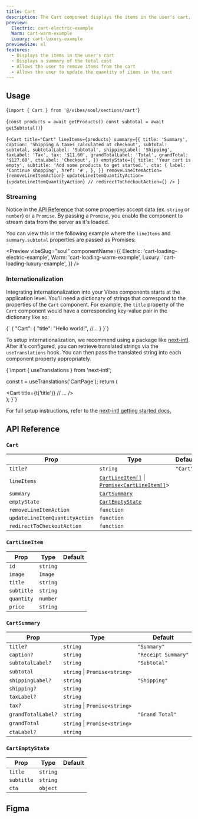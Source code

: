 ```yaml
---
title: Cart
description: The Cart component displays the items in the user's cart, along with a summary of the total cost.
preview:
  Electric: cart-electric-example
  Warm: cart-warm-example
  Luxury: cart-luxury-example
previewSize: xl
features:
  - Displays the items in the user's cart
  - Displays a summary of the total cost
  - Allows the user to remove items from the cart
  - Allows the user to update the quantity of items in the cart
---
```


## Usage

<CodeBlock lang="bash">{`import { Cart } from '@/vibes/soul/sections/cart'`}</CodeBlock>

<CodeBlock lang="bash">{`const products = await getProducts()
const subtotal = await getSubtotal()`}</CodeBlock>

<CodeBlock lang="bash">{`<Cart
  title="Cart"
  lineItems={products}
  summary={{
    title: 'Summary',
    caption: 'Shipping & taxes calculated at checkout',
    subtotal: subtotal,
    subtotalLabel: 'Subtotal',
    shippingLabel: 'Shipping',
    taxLabel: 'Tax',
    tax: '$11.60',
    grandTotalLabel: 'Total',
    grandTotal: '$127.60',
    ctaLabel: 'Checkout',
  }}
  emptyState={{
    title: 'Your cart is empty',
    subtitle: 'Add some products to get started.',
    cta: {
      label: 'Continue shopping',
      href: '#',
    },
  }}
  removeLineItemAction={removeLineItemAction}
  updateLineItemQuantityAction={updateLineItemQuantityAction}
  // redirectToCheckoutAction={}
/>
`}</CodeBlock>

### Streaming

Notice in the [API Reference](#api-reference) that some properties accept data (ex. `string` or `number`) or a `Promise`. By passing a `Promise`, you enable the component to stream data from the server as it's loaded.

You can view this in the following example where the `lineItems` and `summary.subtotal` properties are passed as Promises:

<Preview
  vibeSlug="soul"
  componentName={{
    Electric: 'cart-loading-electric-example',
    Warm: 'cart-loading-warm-example',
    Luxury: 'cart-loading-luxury-example',
  }}
/>

### Internationalization

Integrating internationalization into your Vibes components starts at the application level. You'll need a dictionary of strings that correspond to the properties of the `Cart` component. For example, the `title` property of the `Cart` component would have a corresponding key-value pair in the dictionary like so:

<CodeBlock lang="json">
  {`
{
  "Cart": {
    "title": "Hello world!",
    //...
  }
}`}
</CodeBlock>

To setup internationalization, we recommend using a package like [next-intl](https://next-intl-docs.vercel.app/). After it's configured, you can retrieve translated strings via the `useTranslations` hook. You can then pass the translated string into each component property appropriately.

<CodeBlock lang="tsx">
  {`import { useTranslations } from 'next-intl';
 
  const t = useTranslations('CartPage');
  return (
    <div>
        <Cart
            title={t('title')}
            // ...
        />
    </div>
  );
}`}
</CodeBlock>

For full setup instructions, refer to the [next-intl getting started docs.](https://next-intl-docs.vercel.app/docs/getting-started)

## API Reference

### `Cart`

| Prop                           | Type                                                                                                    | Default  |
| ------------------------------ | ------------------------------------------------------------------------------------------------------- | -------- |
| `title?`                       | `string`                                                                                                | `"Cart"` |
| `lineItems`                    | [`CartLineItem[]`](#cartlineitem) \| [`Promise<CartLineItem[]`](#cartlineitem)>                         |          |
| `summary`                      | [`CartSummary`](#cartsummary)                                                                           |          |
| `emptyState`                   | [`CartEmptyState`](#cartemptystate)                                                                     |          |
| `removeLineItemAction`         | `function` <Tooltip content='(id: string) => Promise<void>' />                                          |          |
| `updateLineItemQuantityAction` | `function` <Tooltip content='({ id, quantity } : { id: string; quantity: number }) => Promise<void>' /> |          |
| `redirectToCheckoutAction`     | `function` <Tooltip content='() => Promise<void>' />                                                    |          |

### `CartLineItem`

| Prop       | Type                                                     | Default |
| ---------- | -------------------------------------------------------- | ------- |
| `id`       | `string`                                                 |         |
| `image`    | `Image` <Tooltip content="{src: string, alt: string}" /> |         |
| `title`    | `string`                                                 |         |
| `subtitle` | `string`                                                 |         |
| `quantity` | `number`                                                 |         |
| `price`    | `string`                                                 |         |

### `CartSummary`

| Prop               | Type                          | Default             |
| ------------------ | ----------------------------- | ------------------- |
| `title?`           | `string`                      | `"Summary"`         |
| `caption?`         | `string`                      | `"Receipt Summary"` |
| `subtotalLabel?`   | `string`                      | `"Subtotal"`        |
| `subtotal`         | `string` \| `Promise<string>` |                     |
| `shippingLabel?`   | `string`                      | `"Shipping"`        |
| `shipping?`        | `string`                      |                     |
| `taxLabel?`        | `string`                      |                     |
| `tax?`             | `string` \| `Promise<string>` |                     |
| `grandTotalLabel?` | `string`                      | `"Grand Total"`     |
| `grandTotal`       | `string` \| `Promise<string>` |                     |
| `ctaLabel?`        | `string`                      |                     |

### `CartEmptyState`

| Prop       | Type                                                        | Default |
| ---------- | ----------------------------------------------------------- | ------- |
| `title`    | `string`                                                    |         |
| `subtitle` | `string`                                                    |         |
| `cta`      | `object` <Tooltip content='{label: string, href: string}'/> |         |

## Figma

<Figma url="https://www.figma.com/design/kgCf8OkDCe90wBSKNNqueL/Soul-Vibe?node-id=1720-21795&t=RzBeIql49iCnmSMw-4" />
